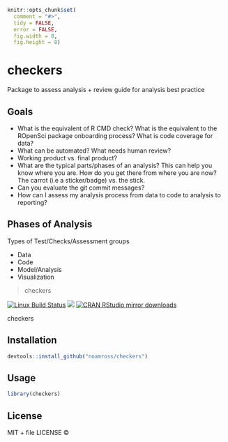
```r
knitr::opts_chunk$set(
  comment = "#>",
  tidy = FALSE,
  error = FALSE,
  fig.width = 8,
  fig.height = 8)
```

# checkers

Package to assess analysis + review guide for analysis best practice


## Goals

* What is the equivalent of R CMD check? What is the equivalent to the ROpenSci package onboarding process? What is code coverage for data?
* What can be automated? What needs human review?
* Working product vs. final product?
* What are the typical parts/phases of an analysis? This can help you know where you are. How do you get there from where you are now?
The carrot (i.e a sticker/badge) vs. the stick.
* Can you evaluate the git commit messages?
* How can I assess my analysis process from data to code to analysis to reporting?

## Phases of Analysis

Types of Test/Checks/Assessment groups 

* Data 
* Code 
* Model/Analysis 
* Visualization

> checkers

[![Linux Build Status](https://travis-ci.org/noamross/checkers.svg?branch=master)](https://travis-ci.org/noamross/checkers)
[![](http://www.r-pkg.org/badges/version/checkers)](http://www.r-pkg.org/pkg/checkers)
[![CRAN RStudio mirror downloads](http://cranlogs.r-pkg.org/badges/checkers)](http://www.r-pkg.org/pkg/checkers)


checkers

## Installation

```r
devtools::install_github("noamross/checkers")
```

## Usage

```r
library(checkers)
```

## License

MIT + file LICENSE © 
